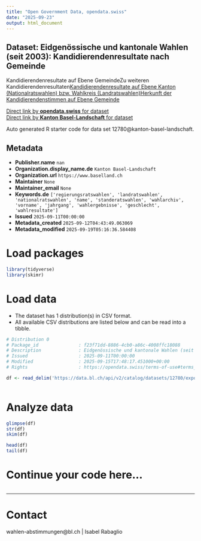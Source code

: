 ```yaml
---
title: "Open Government Data, opendata.swiss"
date: "2025-09-23"
output: html_document
---
```


## Dataset: Eidgenössische und kantonale Wahlen (seit 2003): Kandidierendenresultate nach Gemeinde

Kandidierendenresultate auf Ebene GemeindeZu weiteren Kandidierendenresultaten[Kandidierendenresultate auf Ebene Kanton (Nationalratswahlen) bzw. Wahlkreis (Landratswahlen)](https://data.bl.ch/explore/dataset/12770)[Herkunft der Kandidierendenstimmen auf Ebene Gemeinde](https://data.bl.ch/explore/dataset/12790)

[Direct link by **opendata.swiss** for dataset](https://opendata.swiss/de/dataset/eidgenossische-und-kantonale-wahlen-seit-2003-kandidierendenresultate-nach-gemeinde)<br>
[Direct link by **Kanton Basel-Landschaft** for dataset](https://data.bl.ch/explore/dataset/12780/)

Auto generated R starter code for data set 12780@kanton-basel-landschaft.

## Metadata

- **Publisher.name** `nan`
- **Organization.display_name.de** `Kanton Basel-Landschaft`
- **Organization.url** `https://www.baselland.ch`
- **Maintainer** `None`
- **Maintainer_email** `None`
- **Keywords.de** `['regierungsratswahlen', 'landratswahlen', 'nationalratswahlen', 'name', 'standeratswahlen', 'wahlarchiv', 'vorname', 'jahrgang', 'wahlergebnisse', 'geschlecht', 'wahlresultate']`
- **Issued** `2025-09-11T00:00:00`
- **Metadata_created** `2025-09-12T04:43:49.063069`
- **Metadata_modified** `2025-09-19T05:16:36.584408`


# Load packages

```r

library(tidyverse)
library(skimr)

```

# Load data

-   The dataset has 1 distribution(s) in CSV format.
-   All available CSV distributions are listed below and can be read into a tibble.

```r

# Distribution 0
# Package_id               : f23f71dd-8886-4cb0-a86c-4008ffc18088
# Description              : Eidgenössische und kantonale Wahlen (seit 2003): Kandidierendenresultate nach Gemeinde (csv)
# Issued                   : 2025-09-11T00:00:00
# Modified                 : 2025-09-15T17:48:17.451000+00:00
# Rights                   : https://opendata.swiss/terms-of-use#terms_by

df <- read_delim('https://data.bl.ch/api/v2/catalog/datasets/12780/exports/csv?use_labels=true')



```

# Analyze data

```r

glimpse(df)
str(df)
skim(df)

head(df)
tail(df)

```

# Continue your code here...

```r

```

------------------------------------------------------------------------

# Contact

wahlen-abstimmungen@bl.ch | Isabel Rabaglio
